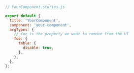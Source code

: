 ```js
// YourComponent.stories.js

export default {
  title: 'YourComponent',
  component: 'your-component',
  argTypes: {
    // foo is the property we want to remove from the UI
    foo: {
      table: {
        disable: true,
      },
    },
  },
};
```
